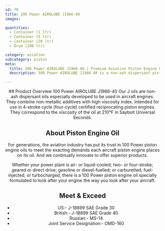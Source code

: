 ```yaml
---
id: 70
title: 100 Power AIROLUBE J1966-40
images:

quantities:
  - Container (1 ltr)
  - Container (5 ltr)
  - Container (20 ltr)
  - Drum (208 ltr)

category: aviation
subcategory: piston
meta:
  title: 100 Power AIROLUBE J1966-40 | Premium Aviation Piston Engine Oil
  description: 100 Power AIROLUBE J1966-40 is a non-ash dispersant piston engine oil designed for 4-stroke aircraft engines. It combines high-viscosity base oils with non-metallic additives for excellent stability and engine protection. Meets US and British J-1966 SAE, Russian MS-14, and Joint Service Designation OMD-160 specifications.

---
```


<Header>
  ## Product Overview
 100 Power AIROLUBE J1966-40 Our J oils are non-ash dispersant oils
especially developed to be used in aircraft engines. They combine
non-metallic additives with high viscosity index. Intended for use in
4-stroke cycle (four-cycle) certified reciprocating piston engines.
They correspond to the viscosity of the oil at 210°F in Saybolt
Universal Seconds.

  ## About Piston Engine Oil
  For generations, the aviation industry has put its trust in 100 Power piston engine oils to meet the exacting demands each aircraft piston engine places on its oil. And we continually innovate to offer superior products.

  Whether your power plant is air- or liquid-cooled; two- or four-stroke; geared or direct drive; gasoline or diesel-fuelled; or carburetted, fuel-injected, or turbocharged, there is a 100 Power piston engine oil specially formulated to look after your engine the way you look after your aircraft.

  ## Meet & Exceed
  - US:- J-18899 SAE Grade 30
  - British:- J-18899 SAE Grade 40
  - Russian:- MS-14
  - Joint Service Designation:- OMD-160

</Header>
